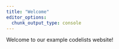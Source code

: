 ```yaml
---
title: "Welcome"
editor_options: 
  chunk_output_type: console
---
```


Welcome to our example codelists website!
